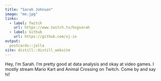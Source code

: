 ```yaml
---
title: "Sarah Johnson"
image: "me.jpg"
links:
  - label: Twitch
    url: https://www.twitch.tv/hsgsarah
  - label: Github
    url: https://github.com/sj-io
output:
  postcards::jolla
site: distill::distill_website
---
```


Hey, I'm Sarah. I'm pretty good at data analysis and okay at video games. I mostly stream Mario Kart and Animal Crossing on Twitch. Come by and say hi!
